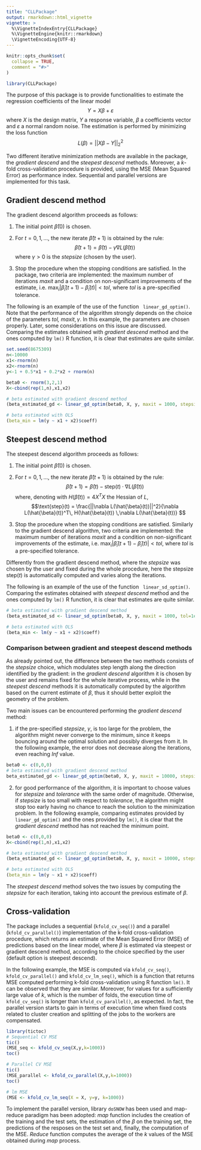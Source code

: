 ```yaml
---
title: "CLLPackage"
output: rmarkdown::html_vignette
vignette: >
  %\VignetteIndexEntry{CLLPackage}
  %\VignetteEngine{knitr::rmarkdown}
  \VignetteEncoding{UTF-8}
---
```


```r
knitr::opts_chunk$set(
  collapse = TRUE,
  comment = "#>"
)
```

```r
library(CLLPackage)
```

The purpose of this package is to provide functionalities to estimate the regression coefficients of the linear model
$$Y = X\beta+\varepsilon$$
where $X$ is the design matrix, $Y$ a response variable, $\beta$ a coefficients vector and $\varepsilon$ a normal random noise. The estimation is performed by minimizing the loss function 
$$L(\beta)=||X\beta-Y||_2^2$$

Two different iterative minimization methods are available in the package, the $\textit{gradient descend}$ and the $\textit{steepest descend}$ methods. Moreover, a $k$-fold cross-validation procedure is provided, using the MSE (Mean Squared Error) as performance index. Sequential and parallel versions are implemented for this task.


## Gradient descend method
The gradient descend algorithm proceeds as follows:

1. The initial point $\hat{\beta}(0)$ is chosen.

2. For $t=0,1,\ldots$, the new iterate $\hat{\beta}(t+1)$ is obtained by the rule:
  $$\hat{\beta}(t+1) = \hat{\beta}(t) -\gamma \nabla L(\hat{\beta}(t))
  $$
  where $\gamma>0$ is the $\textit{stepsize}$ (chosen by the user).
  
3. Stop the procedure when the stopping conditions are satisfied. In the package, two criteria are implemented: the maximum number of iterations $\textit{maxit}$ and a condition on non-significant improvements of the estimate, i.e. $\max_i|\hat{\beta}_i(t+1) - \hat{\beta}_i(t)|< tol$, where $\textit{tol}$ is a pre-specified tolerance.

The following is an example of the use of the function $\texttt{ linear_gd_optim()}$. Note that the performance of the algorithm strongly depends on the choice of the parameters $\textit{tol, maxit}, \gamma$. In this example, the parameters are chosen properly. Later, some considerations on this issue are discussed. Comparing the estimates obtained with $\textit{gradient descend}$ method and the ones computed by $\texttt{lm()}$ R function, it is clear that estimates are quite similar.

```r
set.seed(8675309)
n<-10000
x1<-rnorm(n)
x2<-rnorm(n)
y<-1 + 0.5*x1 + 0.2*x2 + rnorm(n)

beta0 <- rnorm(3,2,1)
X<-cbind(rep(1,n),x1,x2)

# beta estimated with gradient descend method
(beta_estimated_gd <- linear_gd_optim(beta0, X, y, maxit = 1000, stepsize = 1e-5, tol=1e-5))

# beta estimated with OLS
(beta_min = lm(y ~ x1 + x2)$coeff)
```





## Steepest descend method
The steepest descend algorithm proceeds as follows:

1. The initial point $\hat{\beta}(0)$ is chosen.

2. For $t=0,1,\ldots$, the new iterate $\hat{\beta}(t+1)$ is obtained by the rule:
  $$\hat{\beta}(t+1) = \hat{\beta}(t) -\text{step}(t) \cdot \nabla L(\hat{\beta}(t))
  $$
  where, denoting with $H(\hat{\beta}(t)) = 4X^T X$ the Hessian of $L$, 
  $$\text{step}(t) = \frac{||\nabla L(\hat{\beta}(t))||^2}{\nabla L(\hat{\beta}(t))^T\, H(\hat{\beta}(t)) \,\nabla L(\hat{\beta}(t))}
  $$ 
  
3. Stop the procedure when the stopping conditions are satisfied. Similarly to the gradient descend algorithm, two criteria are implemented: the maximum number of iterations $\textit{maxit}$ and a condition on non-significant improvements of the estimate, i.e. $\max_i|\hat{\beta}_i(t+1) - \hat{\beta}_i(t)|< tol$, where $\textit{tol}$ is a pre-specified tolerance.

Differently from the gradient descend method, where the  $\textit{stepsize}$ was chosen by the user and fixed during the whole procedure, here the stepsize $\text{step}(t)$ is automatically computed and varies along the iterations.

The following is an example of the use of the function $\texttt{ linear_sd_optim()}$. Comparing the estimates obtained with $\textit{steepest descend}$ method and the ones computed by $\texttt{lm()}$ R function, it is clear that estimates are quite similar.

```r
# beta estimated with gradient descend method
(beta_estimated_sd <- linear_sd_optim(beta0, X, y, maxit = 1000, tol=1e-4))

# beta estimated with OLS
(beta_min <- lm(y ~ x1 + x2)$coeff)
```

### Comparison between gradient and steepest descend methods
As already pointed out, the difference between the two methods consists of the $\textit{stepsize}$ choice, which modulates step length along the direction identified by the gradient: in the $\textit{gradient descend}$ algorithm it is chosen by the user and remains fixed for the whole iterative process, while in the $\textit{steepest descend}$ methods it is automatically computed by the algorithm based on the current estimate of $\beta$, thus it should better exploit the geometry of the problem.

Two main issues can be encountered performing the $\textit{gradient descend}$ method:

1. if the pre-specified $\textit{stepsize}$, $\gamma$, is too large for the problem, the algorithm might never converge to the minimum, since it keeps bouncing around the optimal solution and possibly diverges from it. In the following example, the error does not decrease along the iterations, even reaching $Inf$ value.


```r
beta0 <- c(0,0,0)
# beta estimated with gradient descend method
beta_estimated_gd <- linear_gd_optim(beta0, X, y, maxit = 10000, stepsize = 1e-2, tol=1e-2)

```

2. for good performance of the algorithm, it is important to choose values for $stepsize$ and $tolerance$ with the same order of magnitude. Otherwise, if $stepsize$ is too small with respect to $tolerance$, the algorithm might stop too early having no chance to reach the solution to the minimization problem. In the following example, comparing estimates provided by $\texttt{linear_gd_optim()}$ and the ones provided by $\texttt{lm()}$, it is clear that the $\textit{gradient descend}$ method has not reached the minimum point.

```r
beta0 <- c(0,0,0)
X<-cbind(rep(1,n),x1,x2)

# beta estimated with gradient descend method
(beta_estimated_gd <- linear_gd_optim(beta0, X, y, maxit = 10000, stepsize = 1e-6, tol=1e-2))

# beta estimated with OLS
(beta_min = lm(y ~ x1 + x2)$coeff)

```

The $\textit{steepest descend}$ method solves the two issues by computing the $stepsize$ for each iteration, taking into account the previous estimate of $\beta$.



## Cross-validation
The package includes a sequential ($\texttt{kfold_cv_seq()}$) and a parallel ($\texttt{kfold_cv_parallel()}$) implementation of the k-fold cross-validation procedure, which returns an estimate of the Mean Squared Error (MSE) of predictions based on the linear model, where $\beta$ is estimated via steepest or gradient descend method, according to the choice specified by the user (default option is steepest descend). 

In the following example, the MSE is computed via $\texttt{kfold_cv_seq()}$, $\texttt{kfold_cv_parallel()}$ and $\texttt{kfold_cv_lm_seq()}$, which is a function that returns MSE computed performing k-fold cross-validation using R function $\texttt{lm()}$. It can be observed that they are similar. Moreover, for values for a sufficiently large value of $k$, which is the number of folds, the execution time of $\texttt{kfold_cv_seq()}$ is longer than $\texttt{kfold_cv_parallel()}$, as expected. In fact, the parallel version starts to gain in terms of execution time when fixed costs related to cluster creation and splitting of the jobs to the workers are compensated.

```r
library(tictoc)
# Sequential CV MSE
tic()
(MSE_seq <- kfold_cv_seq(X,y,k=1000))
toc()

# Parallel CV MSE
tic()
(MSE_parallel <- kfold_cv_parallel(X,y,k=1000))
toc()

# lm MSE
(MSE <- kfold_cv_lm_seq(X = X, y=y, k=1000))

```
To implement the parallel version, library $\texttt{doSNOW}$ has been used and map-reduce paradigm has been adopted: $map$ function includes the creation of the training and the test sets, the estimation of the $\beta$ on the training set, the predictions of the resposes on the test set and, finally, the computation of the MSE. $Reduce$ function  computes the average of the $k$ values of the MSE obtained during $map$ process.

